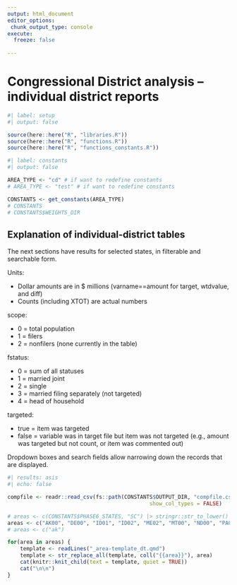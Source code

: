 ```yaml
---
output: html_document
editor_options: 
 chunk_output_type: console
execute:
  freeze: false
 
---
```


# Congressional District analysis -- individual district reports

```r
#| label: setup
#| output: false

source(here::here("R", "libraries.R"))
source(here::here("R", "functions.R"))
source(here::here("R", "functions_constants.R"))

```


```r
#| label: constants
#| output: false

AREA_TYPE <- "cd" # if want to redefine constants
# AREA_TYPE <- "test" # if want to redefine constants

CONSTANTS <- get_constants(AREA_TYPE)
# CONSTANTS
# CONSTANTS$WEIGHTS_DIR

```

## Explanation of individual-district tables

The next sections have results for selected states, in filterable and searchable form.

Units:

-   Dollar amounts are in $ millions (varname==amount for target, wtdvalue, and diff)
-   Counts (including XTOT) are actual numbers

scope:

-   0 = total population
-   1 = filers
-   2 = nonfilers (none currently in the table)

fstatus:

-   0 = sum of all statuses
-   1 = married joint
-   2 = single
-   3 = married filing separately (not targeted)
-   4 = head of household

targeted:

-  true = item was targeted
-  false = variable was in target file but item was not targeted (e.g., amount was targeted but not count, or item was commented out)

Dropdown boxes and search fields allow narrowing down the records that are displayed.


```r
#| results: asis
#| echo: false

compfile <- readr::read_csv(fs::path(CONSTANTS$OUTPUT_DIR, "compfile.csv"),
                                             show_col_types = FALSE)

# areas <- c(CONSTANTS$PHASE6_STATES, "SC") |> stringr::str_to_lower()
areas <- c("AK00", "DE00", "ID01", "ID02", "ME02", "MT00", "ND00", "PA08", "SD00", "WY00") |> stringr::str_to_lower()
# areas <- c("ak")

for(area in areas) {
    template <- readLines("_area-template_dt.qmd")
    template <- str_replace_all(template, coll("{{area}}"), area)
    cat(knitr::knit_child(text = template, quiet = TRUE))
    cat("\n\n")
}

```
